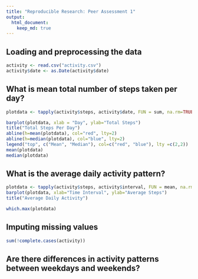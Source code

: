```yaml
---
title: "Reproducible Research: Peer Assessment 1"
output: 
  html_document:
    keep_md: true
---
```



## Loading and preprocessing the data
```r
activity <- read.csv("activity.csv")
activity$date <- as.Date(activity$date)
```
## What is mean total number of steps taken per day?
```r
plotdata <- tapply(activity$steps, activity$date, FUN = sum, na.rm=TRUE)

barplot(plotdata, xlab = "Day", ylab="Total Steps")
title("Total Steps Per Day")
abline(h=mean(plotdata), col="red", lty=2)
abline(h=median(plotdata), col="blue", lty=2)
legend("top", c("Mean", "Median"), col=c("red", "blue"), lty =c(2,2))
mean(plotdata)
median(plotdata)
```
## What is the average daily activity pattern?
```r
plotdata <- tapply(activity$steps, activity$interval, FUN = mean, na.rm=TRUE)
barplot(plotdata, xlab="Time Interval", ylab="Average Steps")
title("Average Daily Activity")

which.max(plotdata)
```
## Imputing missing values
```r
sum(!complete.cases(activity))
```
## Are there differences in activity patterns between weekdays and weekends?
